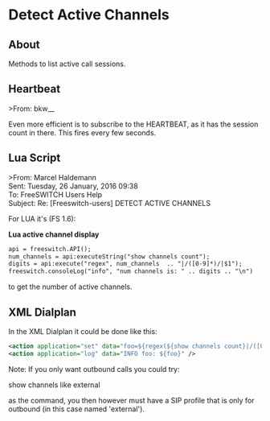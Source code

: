 
# Detect Active Channels 

 

## About

Methods to list active call sessions.

## Heartbeat

\>From: bkw\_\_

Even more efficient is to subscribe to the HEARTBEAT, as it has the session count in there. This fires every few seconds.

## Lua Script

\>From: Marcel Haldemann  
 Sent: Tuesday, 26 January, 2016 09:38  
 To: FreeSWITCH Users Help  
 Subject: Re: \[Freeswitch-users\] DETECT ACTIVE CHANNELS

For LUA it's (FS 1.6):

**Lua active channel display**

```xml
api = freeswitch.API();
num_channels = api:executeString("show channels count");
digits = api:execute("regex", num_channels  .. "|/([0-9]*)/|$1");
freeswitch.consoleLog("info", "num channels is: " .. digits .. "\n")
```

to get the number of active channels.

## XML Dialplan

In the XML Dialplan it could be done like this:

```xml
<action application="set" data="foo=${regex(${show channels count}|/([0-9]*)/|%1)}"/>
<action application="log" data="INFO foo: ${foo}" />
```

Note: If you only want outbound calls you could try:

show channels like external 

as the command, you then however must have a SIP profile that is only for outbound (in this case named 'external').


